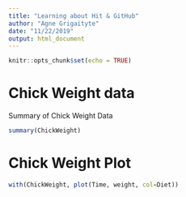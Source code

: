 ```yaml
---
title: "Learning about Hit & GitHub"
author: "Agne Grigaityte"
date: "11/22/2019"
output: html_document
---
```


```r
knitr::opts_chunk$set(echo = TRUE)
```

# Chick Weight data

Summary of Chick Weight Data

```r
summary(ChickWeight)
```

# Chick Weight Plot

```r
with(ChickWeight, plot(Time, weight, col=Diet))
```

